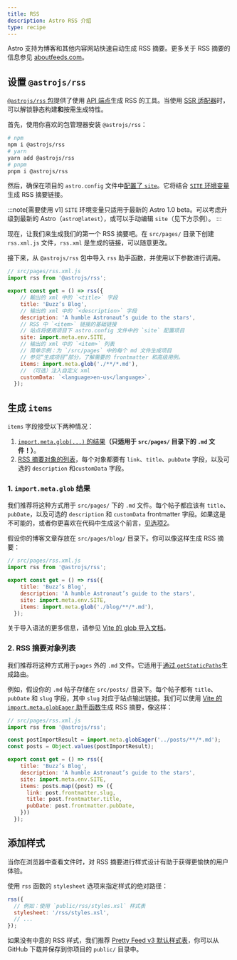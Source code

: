 ```yaml
---
title: RSS
description: Astro RSS 介绍
type: recipe
---
```


Astro 支持为博客和其他内容网站快速自动生成 RSS 摘要。更多关于 RSS 摘要的信息参见 [aboutfeeds.com](https://aboutfeeds.com/)。

## 设置 `@astrojs/rss`

[`@astrojs/rss` 包](https://github.com/withastro/astro/tree/main/packages/astro-rss)提供了使用 [API 端点](/zh-cn/core-concepts/astro-pages/#非-html-页面)生成 RSS 的工具。当使用 [SSR 适配器](/zh-cn/guides/server-side-rendering/#启用-ssr)时，可以解锁静态构建**和**按需生成特性。

首先，使用你喜欢的包管理器安装 `@astrojs/rss`：

```bash
# npm
npm i @astrojs/rss
# yarn
yarn add @astrojs/rss
# pnpm
pnpm i @astrojs/rss
```

然后，确保在项目的 `astro.config` 文件中[配置了 `site`](/zh-cn/reference/configuration-reference/#site)。它将结合 [`SITE` 环境变量](/zh-cn/guides/environment-variables/#默认环境变量)生成 RSS 摘要链接。

:::note[需要使用 v1]
`SITE` 环境变量只适用于最新的 Astro 1.0 beta。可以考虑升级到最新的 Astro（`astro@latest`），或可以手动编辑 `site`（见下方示例）。
:::

现在，让我们来生成我们的第一个 RSS 摘要吧。在 `src/pages/` 目录下创建 `rss.xml.js` 文件，`rss.xml` 是生成的链接，可以随意更改。

接下来，从 `@astrojs/rss` 包中导入 `rss` 助手函数，并使用以下参数进行调用。

```js
// src/pages/rss.xml.js
import rss from '@astrojs/rss';

export const get = () => rss({
    // 輸出的 xml 中的 `<title>` 字段
    title: 'Buzz’s Blog',
    // 输出的 xml 中的 `<description>` 字段
    description: 'A humble Astronaut’s guide to the stars',
    // RSS 中 `<item>` 链接的基础链接
    // 站点将使用项目下 astro.config 文件中的 `site` 配置项目
    site: import.meta.env.SITE,
    // 输出的 xml 中的 `<item>` 列表
    // 简单示例：为 `/src/pages` 中的每个 md 文件生成项目
    // 参见“生成项目”部分，了解需要的 frontmatter 和高级用例。
    items: import.meta.glob('./**/*.md'),
    // （可选）注入自定义 xml
    customData: `<language>en-us</language>`,
  });
```

## 生成 `items`

`items` 字段接受以下两种情况：
1. [`import.meta.glob(...)` 的结果](#1-importmetaglob-结果)**（只适用于 `src/pages/` 目录下的 `.md` 文件！）**。
2. [RSS 摘要对象的列表](#2-rss-摘要对象列表)，每个对象都要有 `link`、`title`、`pubDate` 字段，以及可选的 `description` 和`customData` 字段。

### 1. `import.meta.glob` 结果

我们推荐将这种方式用于 `src/pages/` 下的 `.md` 文件。每个帖子都应该有 `title`、`pubDate`，以及可选的 `description` 和 `customData` frontmatter 字段。如果这是不可能的，或者你更喜欢在代码中生成这个前言，[见选项2](#2-rss-摘要对象列表)。

假设你的博客文章存放在 `src/pages/blog/` 目录下。你可以像这样生成 RSS 摘要：

```js
// src/pages/rss.xml.js
import rss from '@astrojs/rss';

export const get = () => rss({
    title: 'Buzz’s Blog',
    description: 'A humble Astronaut’s guide to the stars',
    site: import.meta.env.SITE,
    items: import.meta.glob('./blog/**/*.md'),
  });
```

关于导入语法的更多信息，请参见 [Vite 的 glob 导入文档](https://vitejs.dev/guide/features.html#glob-import)。

### 2. RSS 摘要对象列表

我们推荐将这种方式用于`pages` 外的 `.md` 文件。它适用于[通过 `getStaticPaths`](/zh-cn/reference/api-reference/#getstaticpaths)生成路由。

例如，假设你的 `.md` 帖子存储在 `src/posts/` 目录下。每个帖子都有 `title`、`pubDate` 和 `slug` 字段，其中 `slug` 对应于站点输出链接。我们可以使用 [Vite 的 `import.meta.globEager` 助手函数](https://vitejs.dev/guide/features.html#glob-import)生成 RSS 摘要，像这样：

```js
// src/pages/rss.xml.js
import rss from '@astrojs/rss';

const postImportResult = import.meta.globEager('../posts/**/*.md');
const posts = Object.values(postImportResult);

export const get = () => rss({
    title: 'Buzz’s Blog',
    description: 'A humble Astronaut’s guide to the stars',
    site: import.meta.env.SITE,
    items: posts.map((post) => ({
      link: post.frontmatter.slug,
      title: post.frontmatter.title,
      pubDate: post.frontmatter.pubDate,
    }))
  });
```

## 添加样式

当你在浏览器中查看文件时，对 RSS 摘要进行样式设计有助于获得更愉快的用户体验。

使用 `rss` 函数的 `stylesheet` 选项来指定样式的绝对路径：

```js
rss({
  // 例如：使用 `public/rss/styles.xsl` 样式表
  stylesheet: '/rss/styles.xsl',
  // ...
});
```

如果没有中意的 RSS 样式，我们推荐 [Pretty Feed v3 默认样式表](https://github.com/genmon/aboutfeeds/blob/main/tools/pretty-feed-v3.xsl)，你可以从 GitHub 下载并保存到你项目的 `public/` 目录中。
